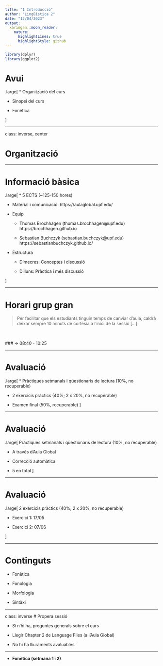```yaml
---
title: "1 Introducció"
author: "Lingüística 2"
date: "12/04/2023"
output:
  xaringan::moon_reader:
    nature:
      highlightLines: true
      highlightStyle: github
---
```


```r
library(dplyr)
library(ggplot2)
```

# Avui

.large[
* Organització del curs

* Sinopsi del curs

* Fonètica

]

---

class: inverse, center

# Organització

---

# Informació bàsica

.large[
* 5 ECTS (~125-150 hores)

* Material i comunicació: https://aulaglobal.upf.edu/

* Equip
   * Thomas Brochhagen (thomas.brochhagen@upf.edu)<br> https://brochhagen.github.io
  
   * Sebastian Buchczyk (sebastian.buchczyk@upf.edu)<br> https://sebastianbuchczyk.github.io/

* Estructura
   * Dimecres: Conceptes i discussió
  
   * Dilluns: Pràctica i més discussió

]

---

# Horari grup gran

> Per facilitar que els estudiants tinguin temps de canviar d'aula, caldrà deixar sempre 10 minuts de cortesia a l'inici de la sessió [...]

<br><br>
### $\Rightarrow$ 08:40 - 10:25



---

# Avaluació
.large[
* Pràctiques setmanals i qüestionaris de lectura (10%, no recuperable)

* 2 exercicis pràctics (40%; 2 x 20%, no recuperable)

* Examen final (50%, recuperable)
]

---

# Avaluació

.large[
Pràctiques setmanals i qüestionaris de lectura (10%, no recuperable)

  * A través d'Aula Global
  
  * Correcció automàtica
  
  * 5 en total
]

---

# Avaluació

.large[
2 exercicis pràctics (40%; 2 x 20%, no recuperable)

  * Exercici 1: 17/05
  
  * Exercici 2: 07/06


]


---

# Continguts

* Fonètica

* Fonologia

* Morfologia

* Sintàxi


---


class: inverse
# Propera sessió

* Si n'hi ha, preguntes generals sobre el curs

* Llegir Chapter 2 de Language Files (a l'Aula Global)

* No hi ha lliuraments avaluables

***

* **Fonètica (setmana 1 i 2)**

